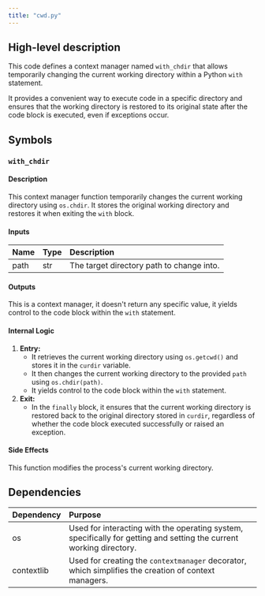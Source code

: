 ```yaml
---
title: "cwd.py"
---
```


## High-level description
This code defines a context manager named `with_chdir` that allows temporarily changing the current working directory within a Python `with` statement. 

It provides a convenient way to execute code in a specific directory and ensures that the working directory is restored to its original state after the code block is executed, even if exceptions occur.

## Symbols

### `with_chdir`
#### Description
This context manager function temporarily changes the current working directory using `os.chdir`. It stores the original working directory and restores it when exiting the `with` block.

#### Inputs
| Name | Type | Description |
|:-----|:-----|:------------|
| path | str | The target directory path to change into. |

#### Outputs
This is a context manager, it doesn't return any specific value, it yields control to the code block within the `with` statement.

#### Internal Logic
1. **Entry:** 
    - It retrieves the current working directory using `os.getcwd()` and stores it in the `curdir` variable.
    - It then changes the current working directory to the provided `path` using `os.chdir(path)`.
    - It yields control to the code block within the `with` statement.
2. **Exit:**
    - In the `finally` block, it ensures that the current working directory is restored back to the original directory stored in `curdir`, regardless of whether the code block executed successfully or raised an exception.

#### Side Effects
This function modifies the process's current working directory.

## Dependencies
| Dependency | Purpose |
|:-----------|:--------|
| os | Used for interacting with the operating system, specifically for getting and setting the current working directory. |
| contextlib | Used for creating the `contextmanager` decorator, which simplifies the creation of context managers. |
